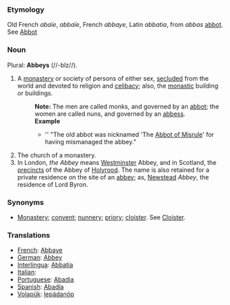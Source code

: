 ===Etymology===
Old French ''abaïe'', ''abbaïe'', French ''abbaye'', Latin ''abbatia'', from ''abbas'' [[abbot]]. See [[Abbot]]
===Noun===
Plural: '''Abbeys''' (//-b&#301;z//).
#A [[monastery]] or society of persons of either sex, [[secluded]] from the world and devoted to religion and [[celibacy]]; also, the [[monastic]] building or buildings.
#:'''Note:''' The men are called monks, and governed by an [[abbot]]; the women are called nuns, and governed by an [[abbess]].
#:'''Example'''
#:*'' "The old abbot was nicknamed 'The [[Abbot of Misrule]]' for having mismanaged the abbey." 
#The church of a monastery.
#In London, ''the Abbey'' means [[Westminster]] Abbey, and in Scotland, the [[precincts]] of the Abbey of [[Holyrood]]. The name is also retained for a private residence on the site of an [[abbey]]; as, [[Newstead]] ''Abbey'', the residence of Lord Byron.

===Synonyms===
*[[Monastery]]; [[convent]]; [[nunnery]]; [[priory]]; [[cloister]]. See [[Cloister]].


=== Translations ===
*[[French]]: [[Abbaye]]
*[[German]]: [[Abbey]]
*[[Interlingua]]: [[Abbatia]]
*[[Italian]]: [[]]
*[[Portuguese]]: [[Abadia]]
*[[Spanish]]: [[Abadía]]
*[[Volapük]]: [[lepädanöp]]